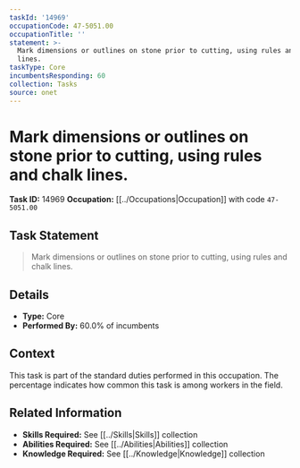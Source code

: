 ```yaml
---
taskId: '14969'
occupationCode: 47-5051.00
occupationTitle: ''
statement: >-
  Mark dimensions or outlines on stone prior to cutting, using rules and chalk
  lines.
taskType: Core
incumbentsResponding: 60
collection: Tasks
source: onet
---
```

# Mark dimensions or outlines on stone prior to cutting, using rules and chalk lines.

**Task ID:** 14969
**Occupation:** [[../Occupations|Occupation]] with code `47-5051.00`

## Task Statement

> Mark dimensions or outlines on stone prior to cutting, using rules and chalk lines.

## Details

- **Type:** Core
- **Performed By:** 60.0% of incumbents

## Context

This task is part of the standard duties performed in this occupation. The percentage indicates how common this task is among workers in the field.

## Related Information

- **Skills Required:** See [[../Skills|Skills]] collection
- **Abilities Required:** See [[../Abilities|Abilities]] collection
- **Knowledge Required:** See [[../Knowledge|Knowledge]] collection
